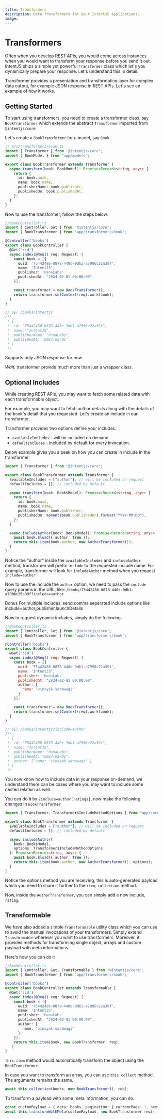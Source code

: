 ```yaml
---
title: Transformers
description: Data Transformers for your IntentJS applications.
image:
---
```


# Transformers

Often when you develop REST APIs, you would come across instances when you would want to transform your response before you send it out. IntentJS ships a simple yet powerful `Transformer` class which let's you dynamically prepare your response. Let's understand this in detail.

Transformer provides a presentation and transformation layer for complex data output, for example JSON response in REST APIs. Let's see an example of how it works.

## Getting Started

To start using transformers, you need to create a transformer class, say `BookTransformer` which extends the abstract `Transformer` imported from `@intentjs/core`.

Let's create a `BookTransformer` for a model, say `Book`.

```ts
// src/transformers/book.ts
import { Transformer } from "@intentjs/core";
import { BookModel } from "app/models";

export class BookTransformer extends Transformer {
  async transform(book: BookModel): Promise<Record<string, any>> {
    return {
      id: book.uuid,
      name: book.name,
      publisherName: book.publisher,
      publishedOn: book.publishedAt,
    };
  }
}
```

Now to use the transformer, follow the steps below:

```ts
//BookController.ts
import { Controller, Get } from '@intentjs/core';
import { BookTransformer } from 'app/transformers/book';

@Controller('books')
export class BookController {
  @Get(':id')
  async index(@Req() req: Request) {
    const book = [{
      uuid: '75442486-0878-440c-9db1-a7996c22a39f',
      name: 'IntentJS',
      publisher: 'HanaLabs'
      publishedAt: "2024-02-01 00:00:00",
    }];

    const transformer = new BookTransformer();
    return transformer.setContext(req).work(book);
  }
}

// GET /books/intentjs
/**
 * {
 *  id: "75442486-0878-440c-9db1-a7996c22a39f",
 *  name: "IntentJS",
 *  publisherName: "HanaLabs",
 *  publishedAt: '2024-02-01'
 * }
 */
```

<Callout type="info">
  Supports only JSON response for now
</Callout>

_Wait_, transformer provide much more than just a wrapper class.

## Optional Includes
While creating REST APIs, you may want to fetch some related data with each transformable object.

For example, you may want to fetch author details along with the details of the book's detail that you requested. Let's create an include in our transformer.

Transformer provides two options define your includes.

- `availableIncludes` - will be included on demand
- `defaultIncludes` - included by default for every invocation.

Below example gives you a peek on how you can create in include in the transformer.

```ts
import { Transformer } from "@intentjs/core";

export class BookTransformer extends Transformer {
  availableIncludes = ["author"]; // will be included on request
  defaultIncludes = []; // included by default

  async transform(book: Book$Model): Promise<Record<string, any>> {
    return {
      id: book.uuid,
      name: book.name,
      publisherName: book.publisher,
      publishedOn: moment(book.publishedAt).format("YYYY-MM-DD"),
    };
  }

  async includeAuthor(book: Book$Model): Promise<Record<string, any>> {
    await book.$load({ author: true });
    return this.item(book.author, new AuthorTransformer());
  }
}
```

Notice the "author" inside the `availableIncludes` and `includeAuthor` method, transformer will prefix `include` to the requested include name. For example, transformer will look for `includeAuthor` method when you request `include=author`

Now to use the include the `author` option, we need to pass the `include` query params in the URL, like: `/books/75442486-0878-440c-9db1-a7006c25a39f?include=author`

<Callout type="info" emoji="ℹ️">
  Bonus For multiple includes, send comma seperated include options like
  include=author,publisher,launchDetails
</Callout>

Now to request dynamic includes, simply do the following.

```javascript
//BookController.ts
import { Controller, Get } from '@intentjs/core';
import { BookTransformer } from 'app/transformers/book';

@Controller('books')
export class BookController {
  @Get(':id')
  async index(@Req() req: Request) {
    const book = [{
      uuid: '75442486-0878-440c-9db1-a7996c22a39f',
      name: 'IntentJS',
      publisher: 'HanaLabs'
      publishedAt: "2024-02-01 00:00:00",
      author: {
        name: "vinayak sarawagi"
      }
    }];

    const transformer = new BookTransformer();
    return transformer.setContext(req).work(book);
  }
}

// GET /books/intentjs?include=author
/**
 * {
 *  id: "75442486-0878-440c-9db1-a7996c22a39f",
 *  name: "IntentJS",
 *  publisherName: "HanaLabs",
 *  publishedAt: "2024-02-01",
 *  author: { name: "vinayak sarawagi" }
 * }
 */
```

You now know how to include data in your response on-demand, we understand there can be cases where you may want to include some nested relation as well.

You can do it by `?include=author[ratings]`, now make the following changes in `BookTransformer`

```typescript
import { Transformer, Transformer$IncludeMethodOptions } from "app/core";

export class BookTransformer extends Transformer {
  availableIncludes = ["author"]; // will be included on request
  defaultIncludes = []; // included by default

  async includeAuthor(
    book: Book$Model,
    options: Transformer$IncludeMethodOptions
  ): Promise<Record<string, any>> {
    await book.$load({ author: true });
    return this.item(book.author, new AuthorTransformer(), options);
  }
}
```

Notice the options method you are receiving, this is auto-generated payload which you need to share it further to the `item`, `collection` method.

Now, inside the `AuthorTransformer`, you can simply add a new include, `rating`.

## Transformable

We have also added a simple `Transforamable` utility class which you can use to avoid the manual invocations of your transformers. Simply extend `Transformable` wherever you want to use transformers. Moreover, it provides methods for transforming single object, arrays and custom payload with meta informations.

Here's how you can do it

```typescript
//BookController.ts
import { Controller, Get, Transformable } from '@intentjs/core';
import { BookTransformer } from 'app/transformers/book';

@Controller('books')
export class BookController extends Transformable {
  @Get(':id')
  async index(@Req() req: Request) {
    const book = [{
      uuid: '75442486-0878-440c-9db1-a7996c22a39f',
      name: 'IntentJS',
      publisher: 'HanaLabs'
      publishedAt: "2024-02-01 00:00:00",
      author: {
        name: "vinayak sarawagi"
      }
    }];
    return this.item(book, new BookTransformer, req);
   }
}
```

`this.item` method would automatically transform the object using the `BookTransformer`.

In case you want to transform an array, you can use `this.collect` method. The arguments remains the same.

```typescript
await this.collection(books, new BookTransformer(), req);
```

To transform a payload with some meta information, you can do.

```typescript
const customPayload = { data: books, pagination: { currentPage: 1, nextPage: 2} }
await this.transformWithMeta(customPayload, new BookTransformer req);
```
